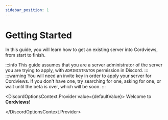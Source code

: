 ```yaml
---
sidebar_position: 1
---
```


# Getting Started


In this guide, you will learn how to get an existing server into Cordviews, from start to finish.

:::info
This guide assumes that you are a server administrator of the server you are trying to apply, with `ADMINISTRATOR` permission in Discord.
:::
:::warning
You will need an invite key in order to apply your server for Cordviews. If you don't have one, try searching for one, asking for one, or wait until the beta is over, which will be soon.
:::

<DiscordOptionsContext.Provider value={defaultValue}>
    <DiscordMessages>
        <DiscordMessage profile="godder">
            Welcome to <strong>Cordviews</strong>!
            <div slot="reactions">
                <DiscordReactions>
                    <DiscordReaction name="blobreach" image="https://i.imgur.com/DUAI5Pu.png" count={8} active={true} />
                </DiscordReactions>
            </div>
        </DiscordMessage>
    </DiscordMessages>
</DiscordOptionsContext.Provider>
